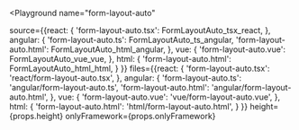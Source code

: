

<Playground
  name="form-layout-auto"
  
  source={{react: {
             'form-layout-auto.tsx': FormLayoutAuto_tsx_react,
           },
           angular: {
             'form-layout-auto.ts': FormLayoutAuto_ts_angular,
             'form-layout-auto.html': FormLayoutAuto_html_angular,
           },
           vue: {
             'form-layout-auto.vue': FormLayoutAuto_vue_vue,
           },
           html: {
             'form-layout-auto.html': FormLayoutAuto_html_html,
           }
}}
  files={{react: {
            'form-layout-auto.tsx': 'react/form-layout-auto.tsx',
          },
          angular: {
            'form-layout-auto.ts': 'angular/form-layout-auto.ts',
            'form-layout-auto.html': 'angular/form-layout-auto.html',
          },
          vue: {
            'form-layout-auto.vue': 'vue/form-layout-auto.vue',
          },
          html: {
            'form-layout-auto.html': 'html/form-layout-auto.html',
          }
}}
  height={props.height}
  onlyFramework={props.onlyFramework}
></Playground>
